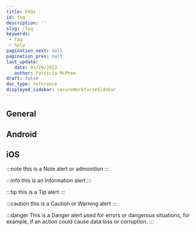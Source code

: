 ```yaml
---
title: FAQs
id: faq
description: ''
slug: /faq 
keywords: 
 - faq
 - help
pagination_next: null
pagination_prev: null
last_update: 
   date: 03/29/2023
   author: Patricia McPhee
draft: false
doc_type: reference
displayed_sidebar: secureWorkforceSidebar
---
```




## General

## Android

## iOS

:::note 
this is a Note alert or admonition
:::

:::info
this is an Information alert
:::

:::tip 
this is a Tip alert
:::

:::caution
this is a Caution or Warning alert
:::

:::danger
This is a Danger alert used for errors or dangerous situations, for example, if an action could cause data loss or corruption.
:::